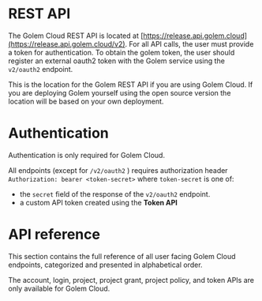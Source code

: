 
# REST API

The Golem Cloud REST API is located at [https://release.api.golem.cloud](https://release.api.golem.cloud/v2). For all API calls, the user must provide a token for authentication. To obtain the golem token, the user should register an external oauth2 token with the Golem service using the `v2/oauth2` endpoint.

<Callout type="info">
  This is the location for the Golem REST API if you are using Golem Cloud. If you are deploying
  Golem yourself using the open source version the location will be based on your own deployment.
</Callout>

# Authentication

<Callout type="info">Authentication is only required for Golem Cloud.</Callout>

All endpoints (except for `/v2/oauth2` ) requires authorization header `Authorization: bearer <token-secret>` where `token-secret` is one of:

- the `secret` field of the response of the `v2/oauth2` endpoint.
- a custom API token created using the **Token API**

# API reference

This section contains the full reference of all user facing Golem Cloud endpoints, categorized and presented in alphabetical order.

<Cards>
  <Card title="Account API" href="/docs/rest-api/account" />
  <Card title="Login API" href="/docs/rest-api/login" />
  <Card title="Project API" href="/docs/rest-api/project" />
  <Card title="Project Grant API" href="/docs/rest-api/project-grant" />
  <Card title="Project Policy API" href="/docs/rest-api/project-policy" />
  <Card title="Template API" href="/docs/rest-api/template" />
  <Card title="Token API" href="/docs/rest-api/token" />
  <Card title="Worker API" href="/docs/rest-api/worker" />
</Cards>

<Callout type="info">
  The account, login, project, project grant, project policy, and token APIs are only available for
  Golem Cloud.
</Callout>
